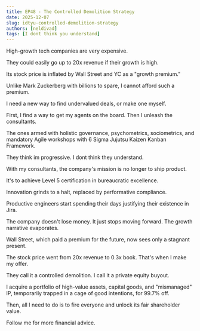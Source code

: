 ```yaml
---
title: EP48 - The Controlled Demolition Strategy
date: 2025-12-07
slug: idtyu-controlled-demolition-strategy
authors: [neldivad]
tags: [I dont think you understand]
---
```


High-growth tech companies are very expensive. 

They could easily go up to 20x revenue if their growth is high. 

Its stock price is inflated by Wall Street and YC as a "growth premium."

Unlike Mark Zuckerberg with billions to spare, I cannot afford such a premium. 

I need a new way to find undervalued deals, or make one myself.

First, I find a way to get my agents on the board. Then I unleash the consultants.

The ones armed with holistic governance, psychometrics, sociometrics, and mandatory Agile workshops with 6 Sigma Jujutsu Kaizen Kanban Framework.

They think im progressive. I dont think they understand. 

<!--truncate-->

With my consultants, the company's mission is no longer to ship product. 

It's to achieve Level 5 certification in bureaucratic excellence.

Innovation grinds to a halt, replaced by performative compliance.

Productive engineers start spending their days justifying their existence in Jira.

The company doesn't lose money. It just stops moving forward. The growth narrative evaporates. 

Wall Street, which paid a premium for the future, now sees only a stagnant present.

The stock price went from 20x revenue to 0.3x book. That's when I make my offer. 

They call it a controlled demolition. I call it a private equity buyout.

I acquire a portfolio of high-value assets, capital goods, and "mismanaged" IP, temporarily trapped in a cage of good intentions, for 99.7% off.

Then, all I need to do is to fire everyone and unlock its fair shareholder value.

Follow me for more financial advice.
